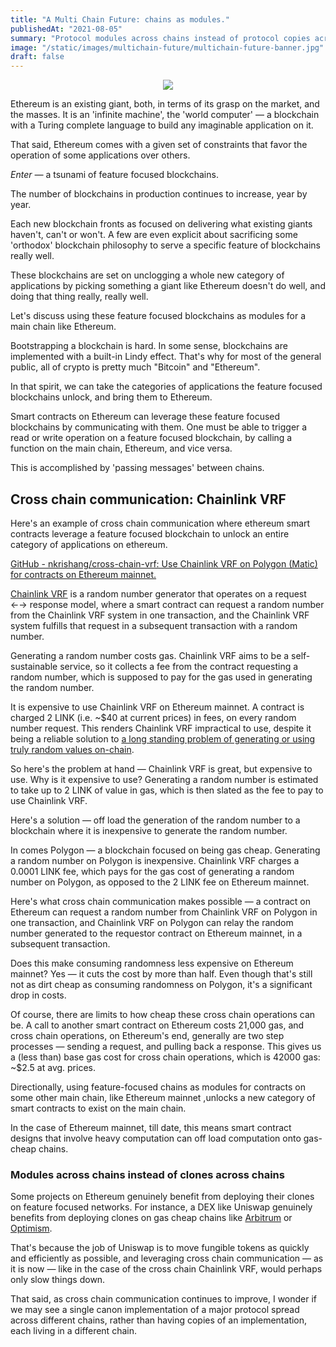 ```yaml
---
title: "A Multi Chain Future: chains as modules."
publishedAt: "2021-08-05"
summary: "Protocol modules across chains instead of protocol copies across chains."
image: "/static/images/multichain-future/multichain-future-banner.jpg"
draft: false
---
```


<Wordloops />

<Center>
    <Image src="/static/images/multichain-future/multichain-future-banner.jpg" height={326} width={200}/>
</Center>

Ethereum is an existing giant, both, in terms of its grasp on the market, and the masses. It is an 'infinite machine', the 'world computer' — a blockchain with 
a Turing complete language to build any imaginable application on it.

That said, Ethereum comes with a given set of constraints that favor the operation of some applications over others.

*Enter —* a tsunami of feature focused blockchains.

The number of blockchains in production continues to increase, year by year.

Each new blockchain fronts as focused on delivering what existing giants haven't, can't or won't. A few are even explicit about sacrificing some 'orthodox' blockchain 
philosophy to serve a specific feature of blockchains really well.

These blockchains are set on unclogging a whole new category of applications by picking something a giant like Ethereum doesn't do well, and doing that thing really, 
really well.

Let's discuss using these feature focused blockchains as modules for a main chain like Ethereum. 

Bootstrapping a blockchain is hard. In some sense, blockchains are implemented with a built-in Lindy effect. That's why for most of the general public, all of 
crypto is pretty much "Bitcoin" and "Ethereum".

In that spirit, we can take the categories of applications the feature focused blockchains unlock, and bring them to Ethereum.

Smart contracts on Ethereum can leverage these feature focused blockchains by communicating with them. One must be able to trigger a read or write operation on a 
feature focused blockchain, by calling a function on the main chain, Ethereum, and vice versa.

This is accomplished by 'passing messages' between chains.

## Cross chain communication: Chainlink VRF

Here's an example of cross chain communication where ethereum smart contracts leverage a feature focused blockchain to unlock an entire category of applications on 
ethereum.

[GitHub - nkrishang/cross-chain-vrf: Use Chainlink VRF on Polygon (Matic) for contracts on Ethereum mainnet.](https://github.com/nkrishang/cross-chain-vrf)

[Chainlink VRF](https://docs.chain.link/docs/chainlink-vrf/) is a random number generator that operates on a request ←→ response model, where a smart contract can 
request a random number from the Chainlink VRF system in one transaction, and the Chainlink VRF system fulfills that request in a subsequent transaction with a random 
number.

Generating a random number costs gas. Chainlink VRF aims to be a self-sustainable service, so it collects a fee from the contract requesting a random number, which 
is supposed to pay for the gas used in generating the random number.

It is expensive to use Chainlink VRF on Ethereum mainnet. A contract is charged 2 LINK (i.e. ~$40 at current prices) in fees, on every random number request. This 
renders Chainlink VRF impractical to use, despite it being a reliable solution to [a long standing problem of generating or using truly random values on-chain](https://github.com/randao/randao#random-number-in-programming-is-very-important).

So here's the problem at hand — Chainlink VRF is great, but expensive to use. Why is it expensive to use? Generating a random number is estimated to take up to 2 
LINK of value in gas, which is then slated as the fee to pay to use Chainlink VRF.

Here's a solution — off load the generation of the random number to a blockchain where it is inexpensive to generate the random number. 

In comes Polygon — a blockchain focused on being gas cheap. Generating a random number on Polygon is inexpensive. Chainlink VRF charges a 0.0001 LINK fee, which 
pays for the gas cost of generating a random number on Polygon, as opposed to the 2 LINK fee on Ethereum mainnet.

Here's what cross chain communication makes possible — a contract on Ethereum can request a random number from Chainlink VRF on Polygon in one transaction, and 
Chainlink VRF on Polygon can relay the random number generated to the requestor contract on Ethereum mainnet, in a subsequent transaction.

Does this make consuming randomness less expensive on Ethereum mainnet? Yes — it cuts the cost by more than half. Even though that's still not as dirt cheap as 
consuming randomness on Polygon, it's a significant drop in costs.

Of course, there are limits to how cheap these cross chain operations can be. A call to another smart contract on Ethereum costs 21,000 gas, and cross chain 
operations, on Ethereum's end, generally are two step processes — sending a request, and pulling back a response. This gives us a (less than) base gas cost for 
cross chain operations, which is 42000 gas: ~$2.5 at avg. prices.

Directionally, using feature-focused chains as modules for contracts on some other main chain, like Ethereum mainnet ,unlocks a new category of smart contracts 
to exist on the main chain.

In the case of Ethereum mainnet, till date, this means smart contract designs that involve heavy computation can off load computation onto gas-cheap chains.

### Modules across chains instead of clones across chains

Some projects on Ethereum genuinely benefit from deploying their clones on feature focused networks. For instance, a DEX like Uniswap genuinely benefits from 
deploying clones on gas cheap chains like [Arbitrum](https://offchain.medium.com/introducing-arbitrum-one-our-mainet-beta-ed0e9b63b435) or [Optimism](https://optimism.io/). 

That's because the job of Uniswap is to move fungible tokens as quickly and efficiently as possible, and leveraging cross chain communication — as it is now — like 
in the case of the cross chain Chainlink VRF, would perhaps only slow things down.

That said, as cross chain communication continues to improve, I wonder if we may see a single canon implementation of a major protocol spread across different chains, 
rather than having copies of an implementation, each living in a different chain.